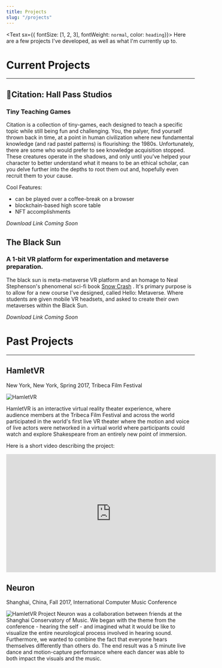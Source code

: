 ```yaml
---
title: Projects
slug: "/projects"
---
```


<Text sx={{ fontSize: [1, 2, 3], fontWeight: `normal`, color: `heading`}}>
Here are a few projects I've developed, as well as what I'm currently up to.
</Text>

# Current Projects
---
## 📝Citation: Hall Pass Studios
### Tiny Teaching Games
Citation is a collection of tiny-games, each designed to teach a specific topic while still being fun and challenging. You, the palyer, find yourself thrown back in time, at a point in human civilization where new fundamental knowledge (and rad pastel patterns) is flourishing: the 1980s. Unfortunately, there are some who would prefer to see knowledge acquisition stopped. These creatures operate in the shadows, and only until you’ve helped your character to better understand what it means to be an ethical scholar, can you delve further into the depths to root them out and, hopefully even recruit them to your cause.

Cool Features:
* can be played over a coffee-break on a browser
* blockchain-based high score table
* NFT accomplishments

*Download Link Coming Soon*

## The Black Sun
### A 1-bit VR platform for experimentation and metaverse preparation.
The black sun is meta-metaverse VR platform and an homage to Neal Stephenson's phenomenal sci-fi book [Snow Crash](https://www.amazon.com/Snow-Crash-Novel-Neal-Stephenson-ebook/dp/B000FBJCJE) . It's primary purpose is to allow for a new course I've designed, called Hello: Metaverse. Where students are given mobile VR headsets, and asked to create their own metaverses within the Black Sun. 

*Download Link Coming Soon*

# Past Projects
---
## HamletVR
<p>New York, New York, Spring 2017, Tribeca Film Festival</p>

![HamletVR](./hamlet.jpg)

HamletVR is an interactive virtual reality theater experience, where audience members at the Tribeca Film Festival and across the world participated in the world's first live VR theater where the motion and voice of live actors were networked in a virtual world where participants could watch and explore Shakespeare from an entirely new point of immersion.

Here is a short video describing the project:
<iframe width="560" height="315" src="https://www.youtube.com/embed/JM_aegGtAKM" title="YouTube video player" frameborder="0" allow="accelerometer; autoplay; clipboard-write; encrypted-media; gyroscope; picture-in-picture" allowfullscreen></iframe>

## Neuron
<p>Shanghai, China, Fall 2017, International Computer Music Conference</p>

![HamletVR](./nueron.jpg)
Project Neuron was a collaboration between friends at the Shanghai Conservatory of Music. We began with the theme from the conference - hearing the self - and imagined what it would be like to visualize the entire neurological process involved in hearing sound. Furthermore, we wanted to combine the fact that everyone hears themselves differently than others do. The end result was a 5 minute live dance and motion-capture performance where each dancer was able to both impact the visuals and the music.



